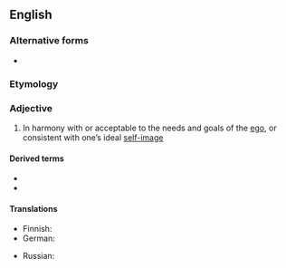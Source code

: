 ==English==

===Alternative forms===
* {{alt|en|ego-syntonic|ego syntonic}}

===Etymology===
{{compound|en|ego|syntonic}}

===Adjective===
{{en-adj}}

# {{lb|en|psychology|of behaviours, values, or beliefs}} In harmony with or acceptable to the needs and goals of the [[ego]], or consistent with one’s ideal [[self-image]]
#: {{ant|en|egodystonic}}

====Derived terms====
* {{l|en|egosyntonia}}
* {{l|en|egosyntonicity}}

====Translations====
{{trans-top}}
* Finnish: {{t|fi|egosyntoninen}}
* German: {{t+|de|ich-synton}}
{{trans-mid}}
* Russian: {{t+|ru|эгосинтони́ческий}}
{{trans-bottom}}